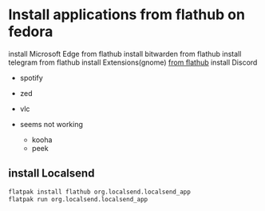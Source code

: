 # Install applications from flathub on fedora

install Microsoft Edge from flathub
install bitwarden from flathub
install telegram from flathub
install Extensions(gnome) [from flathub](https://flathub.org/apps/org.gnome.Extensions)
install Discord
- spotify
- zed
- vlc

- seems not working
    - kooha
    - peek

## install Localsend

```bash
flatpak install flathub org.localsend.localsend_app
flatpak run org.localsend.localsend_app
```

